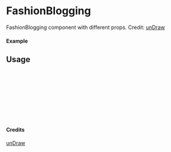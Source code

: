 
<Meta of={FashionBlogging} title="unDraw/FashionBlogging" />

# FashionBlogging

FashionBlogging component with different props.
Credit: [unDraw](https://undraw.co/illustrations)

#### Example

<Canvas of={FashionBlogging.Primary} />

## Usage

```ts
import { FashionBlogging } from "yadl-ui";

const Example = () => {
  return (
      <FashionBlogging />
  );
};

export default Example;
```

#### Credits
[unDraw](https://undraw.co/illustrations)
